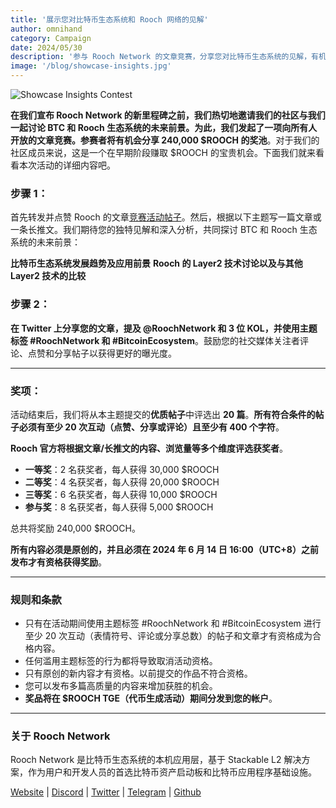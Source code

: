 ```yaml
---
title: '展示您对比特币生态系统和 Rooch 网络的见解'
author: omnihand
category: Campaign
date: 2024/05/30
description: '参与 Rooch Network 的文章竞赛，分享您对比特币生态系统的见解，有机会赢取 240,000 $ROOCH 的奖池。了解如何参与竞赛、奖项设置及评选标准。'
image: '/blog/showcase-insights.jpg'
---
```



<PostHeader />

![Showcase Insights Contest](/blog/showcase-insights.jpg)

**在我们宣布 Rooch Network 的新里程碑之前，我们热切地邀请我们的社区与我们一起讨论 BTC 和 Rooch 生态系统的未来前景。为此，我们发起了一项向所有人开放的文章竞赛。参赛者将有机会分享 240,000 $ROOCH 的奖池**。对于我们的社区成员来说，这是一个在早期阶段赚取 $ROOCH 的宝贵机会。下面我们就来看看本次活动的详细内容吧。

### 步骤 1：

首先转发并点赞 Rooch 的文章[竞赛活动帖子](https://x.com/RoochNetwork/status/1796112069214847096)。然后，根据以下主题写一篇文章或一条长推文。我们期待您的独特见解和深入分析，共同探讨 BTC 和 Rooch 生态系统的未来前景：

**比特币生态系统发展趋势及应用前景**
**Rooch 的 Layer2 技术讨论以及与其他 Layer2 技术的比较**

### 步骤 2：

**在 Twitter 上分享您的文章，提及 @RoochNetwork 和 3 位 KOL，并使用主题标签 #RoochNetwork 和 #BitcoinEcosystem**。鼓励您的社交媒体关注者评论、点赞和分享帖子以获得更好的曝光度。

---

### 奖项：

活动结束后，我们将从本主题提交的**优质帖子**中评选出 **20 篇**。**所有符合条件的帖子必须有至少 20 次互动（点赞、分享或评论）且至少有 400 个字符**。

**Rooch 官方将根据文章/长推文的内容、浏览量等多个维度评选获奖者**。

- **一等奖**：2 名获奖者，每人获得 30,000 $ROOCH
- **二等奖**：4 名获奖者，每人获得 20,000 $ROOCH
- **三等奖**：6 名获奖者，每人获得 10,000 $ROOCH
- **参与奖**：8 名获奖者，每人获得 5,000 $ROOCH

总共将奖励 240,000 $ROOCH。

**所有内容必须是原创的，并且必须在 2024 年 6 月 14 日 16:00（UTC+8）之前发布才有资格获得奖励**。

---

### 规则和条款

- 只有在活动期间使用主题标签 #RoochNetwork 和 #BitcoinEcosystem 进行至少 20 次互动（表情符号、评论或分享总数）的帖子和文章才有资格成为合格内容。
- 任何滥用主题标签的行为都将导致取消活动资格。
- 只有原创的新内容才有资格。以前提交的作品不符合资格。
- 您可以发布多篇高质量的内容来增加获胜的机会。
- **奖品将在 $ROOCH TGE（代币生成活动）期间分发到您的帐户**。

---

### 关于 Rooch Network

Rooch Network 是比特币生态系统的本机应用层，基于 Stackable L2 解决方案，作为用户和开发人员的首选比特币资产启动板和比特币应用程序基础设施。

[Website](https://rooch.network/) | [Discord](https://discord.com/invite/rooch) | [Twitter](https://x.com/RoochNetwork) | [Telegram](https://t.me/roochnetwork) | [Github](https://github.com/rooch-network/)
